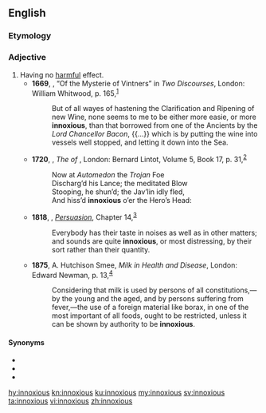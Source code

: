 ==English==

===Etymology===
{{prefix|en|in|noxious}}

===Adjective===
{{head|en|adjective}}

# Having no [[harmful]] effect.
#* '''1669''', {{w|Walter Charleton}}, “Of the Mysterie of Vintners” in ''Two Discourses'', London: William Whitwood, p. 165,<sup>[https://catalog.hathitrust.org/Record/012393162]</sup>
#*: But of all wayes of hastening the Clarification and Ripening of new Wine, none seems to me to be either more easie, or more '''innoxious''', than that borrowed from one of the Ancients by the ''Lord Chancellor Bacon'', {{...}} which is by putting the wine into vessels well stopped, and letting it down into the Sea.
#* '''1720''', {{w|Alexander Pope}}, ''The {{w|Iliad}} of {{w|Homer}}'', London: Bernard Lintot, Volume 5, Book 17, p. 31,<sup>[http://name.umdl.umich.edu/004836009.0001.005]</sup>
#*: Now at ''Automedon'' the ''Trojan'' Foe
#*: Discharg’d his Lance; the meditated Blow
#*: Stooping, he shun’d; the Jav’lin idly fled,
#*: And hiss’d '''innoxious''' o’er the Hero’s Head:
#* '''1818''', {{w|Jane Austen}}, ''[[w:Persuasion (novel)|Persuasion]]'', Chapter 14,<sup>[http://www.gutenberg.org/files/105/105-h/105-h.htm]</sup>
#*: Everybody has their taste in noises as well as in other matters; and sounds are quite '''innoxious''', or most distressing, by their sort rather than their quantity.
#* '''1875''', A. Hutchison Smee, ''Milk in Health and Disease'', London: Edward Newman, p. 13,<sup>[https://archive.org/details/b23984223]</sup>
#*: Considering that milk is used by persons of all constitutions,—by the young and the aged, and by persons suffering from fever,—the use of a foreign material like borax, in one of the most important of all foods, ought to be restricted, unless it can be shown by authority to be '''innoxious'''.

====Synonyms====
* {{l|en|harmless}}
* {{l|en|inoffensive}}
* {{l|en|innocuous}}

[[hy:innoxious]]
[[kn:innoxious]]
[[ku:innoxious]]
[[my:innoxious]]
[[sv:innoxious]]
[[ta:innoxious]]
[[vi:innoxious]]
[[zh:innoxious]]